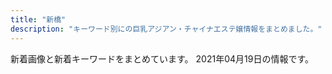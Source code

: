 ```yaml
---
title: "新橋"
description: "キーワード別にの巨乳アジアン・チャイナエステ嬢情報をまとめました。"
---
```


新着画像と新着キーワードをまとめています。
2021年04月19日の情報です。

<DmmAffiliateIns />
<KeywordTable
  shops={
    [
    {
        "url": "http://es-best.info/",
        "name": "\u30d9\u30b9\u30c8",
        "img_links": [
            "http://es-best.info/staffPhoto/b20191003002337.jpg",
            "http://es-best.info/staffPhoto/s20190304234059.jpg",
            "http://es-best.info/uploadfiles/images/campaignEsBestInfo.jpg",
            "http://es-best.info/images/access/06.jpg",
            "http://es-best.info/images/access/05.jpg",
            "http://es-best.info/staffPhoto/b20190304234059.jpg",
            "http://es-best.info/images/access/03.jpg",
            "http://es-best.info/staffPhoto/s20191003002337.jpg",
            "http://es-best.info/images/slider1/04.jpg",
            "http://es-best.info/images/access/01.jpg",
            "http://es-best.info/images/store/052.jpg",
            "http://es-best.info/staffPhoto/b20190304234528.jpg",
            "http://es-best.info/images/access/02.jpg",
            "http://es-best.info/staffPhoto/s20190304234528.jpg",
            "http://es-best.info/images/slider1/01.jpg",
            "http://es-best.info/images/slider1/02.jpg",
            "http://es-best.info/staffPhoto/s20190220185555.jpg",
            "http://es-best.info/images/access/04.jpg",
            "http://es-best.info/staffPhoto/b20190304234324.jpg",
            "http://es-best.info/js/sliderLine/slide_next.png",
            "http://es-best.info/staffPhoto/b20190413161507.jpg",
            "http://es-best.info/images/returnBtn.png",
            "http://es-best.info/js/sliderLine/slide_prev.png",
            "http://es-best.info/staffPhoto/s20190304234324.jpg",
            "http://es-best.info/staffPhoto/b20190220185555.jpg",
            "http://es-best.info/staffPhoto/s20190413161507.jpg"
        ],
        "station": "JR\u6d5c\u677e\u753a\u99c5\u5317\u53e3",
        "keywords": {
            "85": 4,
            "C": 4,
            "D": 4,
            "86": 6
        }
    },
    {
        "url": "http://www.k-harunoie.info/",
        "station": "JR\u7530\u753a\u99c5\u6771\u53e3",
        "name": "\u6625\u306e\u5bb6",
        "keywords": {},
        "img_links": [
            "http://www.k-harunoie.info/imge/service3.jpg",
            "http://www.k-harunoie.info/imge/botton.jpg",
            "http://www.k-harunoie.info/imge/p-2.jpg",
            "http://www.k-harunoie.info/imge/service1.jpg",
            "http://www.k-harunoie.info/imge/s1.png",
            "http://www.k-harunoie.info/imge/ta.png",
            "http://www.k-harunoie.info/imge/staff_t.jpg",
            "http://www.k-harunoie.info/imge/service2.jpg",
            "http://www.k-harunoie.info/imge/sys.png",
            "http://www.k-harunoie.info/imge/p-1.jpg",
            "http://www.k-harunoie.info/imge/s0.png",
            "http://www.k-harunoie.info/imge/interior_t.jpg",
            "http://www.k-harunoie.info/imge/int2.png",
            "http://www.k-harunoie.info/imge/p-5.jpg",
            "http://www.k-harunoie.info/imge/tel.png",
            "http://www.k-harunoie.info/imge/p-4.jpg"
        ]
    },
    {
        "keywords": {
            "F": 2,
            "E": 2,
            "C": 4,
            "D": 2
        },
        "url": "https://hamamatsucho-mensesthe.com/",
        "img_links": [
            "https://hamamatsucho-mensesthe.com/staff2/wp-content/uploads/2020/11/momo02.png",
            "https://hamamatsucho-mensesthe.com/icon/twitter.png",
            "https://hamamatsucho-mensesthe.com/staff/koko-l1.jpg",
            "https://hamamatsucho-mensesthe.com/nana03.png",
            "https://hamamatsucho-mensesthe.com/images/main-sp.jpg",
            "https://hamamatsucho-mensesthe.com/staff/yuyu-l1.jpg",
            "https://hamamatsucho-mensesthe.com/2018/12/21/koko-s1.jpg",
            "https://hamamatsucho-mensesthe.com/room/2.jpg",
            "https://hamamatsucho-mensesthe.com/staff2/wp-content/uploads/2020/08/junbi-1.png",
            "https://hamamatsucho-mensesthe.com/icon/facebook.png",
            "https://hamamatsucho-mensesthe.com/staff/nana-l1.jpg",
            "https://hamamatsucho-mensesthe.com/2018/06/12/yoko-s1.jpg",
            "https://hamamatsucho-mensesthe.com/staff2/wp-content/uploads/2021/03/miku03.png",
            "https://hamamatsucho-mensesthe.com/menu/gallery.png",
            "https://hamamatsucho-mensesthe.com/staff/arisa-s1.jpg",
            "https://hamamatsucho-mensesthe.com/miyuki01.png",
            "https://hamamatsucho-mensesthe.com/staff2/wp-content/uploads/2019/12/haru-1.png",
            "https://hamamatsucho-mensesthe.com/kumi2.jpg",
            "https://hamamatsucho-mensesthe.com/staff/nana-s1.jpg",
            "https://hamamatsucho-mensesthe.com/2018/06/08/hana-s2.jpg",
            "https://hamamatsucho-mensesthe.com/staff/yoko-l1.jpg",
            "https://hamamatsucho-mensesthe.com/button/sche.png",
            "https://hamamatsucho-mensesthe.com/button/staff.png",
            "https://hamamatsucho-mensesthe.com/images/footer-l.png",
            "https://hamamatsucho-mensesthe.com/images/header3.png",
            "https://hamamatsucho-mensesthe.com/menu/sche.png",
            "https://hamamatsucho-mensesthe.com/images/main1.jpg",
            "https://hamamatsucho-mensesthe.com/staff/arisa-l1.jpg",
            "https://hamamatsucho-mensesthe.com/2017/10/08/ruru-s1.jpg",
            "https://hamamatsucho-mensesthe.com/images/clear.png",
            "https://hamamatsucho-mensesthe.com/room/1.jpg",
            "https://hamamatsucho-mensesthe.com/menu/home.png",
            "https://hamamatsucho-mensesthe.com/room/esthe1.jpg",
            "https://hamamatsucho-mensesthe.com/menu/info.png",
            "https://hamamatsucho-mensesthe.com/2018/12/21/yuyu-s1.jpg",
            "https://hamamatsucho-mensesthe.com/button/home.png",
            "https://hamamatsucho-mensesthe.com/room/esthe3.jpg",
            "https://hamamatsucho-mensesthe.com/icon/line.png",
            "https://hamamatsucho-mensesthe.com/staff/yoko-s1.jpg",
            "https://hamamatsucho-mensesthe.com/staff2/wp-content/uploads/2021/01/maki05.png",
            "https://hamamatsucho-mensesthe.com/images/flower.png",
            "https://hamamatsucho-mensesthe.com/room/4.jpg",
            "https://hamamatsucho-mensesthe.com/staff2/wp-content/uploads/2021/04/yuna01.png",
            "https://hamamatsucho-mensesthe.com/room/esthe2.jpg",
            "https://hamamatsucho-mensesthe.com/staff/koko-s1.jpg",
            "https://hamamatsucho-mensesthe.com/staff/yuyu-s1.jpg",
            "https://hamamatsucho-mensesthe.com/menu/friend.png",
            "https://hamamatsucho-mensesthe.com/2018/11/23/arisa-s1.jpg",
            "https://hamamatsucho-mensesthe.com/staff2/wp-content/uploads/2021/03/lili03.png",
            "https://hamamatsucho-mensesthe.com/staff2/wp-content/uploads/2021/03/rina03.png",
            "https://hamamatsucho-mensesthe.com/staff2/wp-content/uploads/2021/03/haru00.png",
            "https://hamamatsucho-mensesthe.com/images/footer-r.png",
            "https://hamamatsucho-mensesthe.com/icon/google_plus.png",
            "https://hamamatsucho-mensesthe.com/2018/03/02/anna-s1.jpg",
            "https://hamamatsucho-mensesthe.com/kumi1.jpg",
            "https://hamamatsucho-mensesthe.com/staff2/wp-content/uploads/2019/12/nanami02-2.png",
            "https://hamamatsucho-mensesthe.com/room/3.jpg"
        ],
        "name": "Oriental Spa",
        "station": "JR\u6d5c\u677e\u753a\u99c5\u5317\u53e3"
    },
    {
        "name": "Artemis",
        "url": "https://hamamatsucho-esthe.work/",
        "station": "JR\u6d5c\u677e\u753a\u99c5\u5317\u53e3",
        "keywords": {
            "F": 12,
            "C": 6,
            "E": 6,
            "D": 6
        },
        "img_links": [
            "https://hamamatsucho-esthe.work/button/home.png",
            "https://hamamatsucho-esthe.work/staff/maki-s1.jpg",
            "https://hamamatsucho-esthe.work/room/4-s.jpg",
            "https://hamamatsucho-esthe.work/images/clear.png",
            "https://hamamatsucho-esthe.work/menu/friend.png",
            "https://hamamatsucho-esthe.work/room/esthe3.jpg",
            "https://hamamatsucho-esthe.work/room/1-s.jpg",
            "https://hamamatsucho-esthe.work/2018/09/10/misa-s1.jpg",
            "https://hamamatsucho-esthe.work/kana01.png",
            "https://hamamatsucho-esthe.work/staff/sora-s1.jpg",
            "https://hamamatsucho-esthe.work/2018/11/09/kana-s1.jpg",
            "https://hamamatsucho-esthe.work/staff/yuki-l1.jpg",
            "https://hamamatsucho-esthe.work/staff/yuki-s1.jpg",
            "https://hamamatsucho-esthe.work/button/blog.png",
            "https://hamamatsucho-esthe.work/room/1-l.jpg",
            "https://hamamatsucho-esthe.work/staff/maki-l1.jpg",
            "https://hamamatsucho-esthe.work/menu/blog.png",
            "https://hamamatsucho-esthe.work/icon/line.png",
            "https://hamamatsucho-esthe.work/images/main-sp.jpg",
            "https://hamamatsucho-esthe.work/menu/gallery.png",
            "https://hamamatsucho-esthe.work/room/esthe1.jpg",
            "https://hamamatsucho-esthe.work/images/footer-l.png",
            "https://hamamatsucho-esthe.work/images/footer-r.png",
            "https://hamamatsucho-esthe.work/2020/11/06/momo-s1.jpg",
            "https://hamamatsucho-esthe.work/staff/riri-l1.jpg",
            "https://hamamatsucho-esthe.work/2020/07/30/maki-s1.jpg",
            "https://hamamatsucho-esthe.work/staff/sora-l1.jpg",
            "https://hamamatsucho-esthe.work/staff/momo-s1.jpg",
            "https://hamamatsucho-esthe.work/2019/01/14/emi-s1.jpg",
            "https://hamamatsucho-esthe.work/2019/05/25/riko-s1.jpg",
            "https://hamamatsucho-esthe.work/room/3-l.jpg",
            "https://hamamatsucho-esthe.work/room/4-l.jpg",
            "https://hamamatsucho-esthe.work/staff/momo-l1.jpg",
            "https://hamamatsucho-esthe.work/2018/09/10/sora-s1.jpg",
            "https://hamamatsucho-esthe.work/icon/twitter.png",
            "https://hamamatsucho-esthe.work/2021/03/26/riri-s1.jpg",
            "https://hamamatsucho-esthe.work/room/3-s.jpg",
            "https://hamamatsucho-esthe.work/icon/facebook.png",
            "https://hamamatsucho-esthe.work/images/flower.png",
            "https://hamamatsucho-esthe.work/room/2-s.jpg",
            "https://hamamatsucho-esthe.work/images/qrcode.png",
            "https://hamamatsucho-esthe.work/button/staff.png",
            "https://hamamatsucho-esthe.work/2018/12/26/sayaka-s1.jpg",
            "https://hamamatsucho-esthe.work/room/2-l.jpg",
            "https://hamamatsucho-esthe.work/images/main1.jpg",
            "https://hamamatsucho-esthe.work/staff/riri-s1.jpg",
            "https://hamamatsucho-esthe.work/2019/11/05/nanami-s1.jpg",
            "https://hamamatsucho-esthe.work/menu/info.png",
            "https://hamamatsucho-esthe.work/icon/google_plus.png",
            "https://hamamatsucho-esthe.work/2019/06/14/riri-s1.jpg",
            "https://hamamatsucho-esthe.work/staff/riko-s1.jpg",
            "https://hamamatsucho-esthe.work/2019/05/25/koko-s1.jpg",
            "https://hamamatsucho-esthe.work/menu/home.png",
            "https://hamamatsucho-esthe.work/room/esthe2.jpg",
            "https://hamamatsucho-esthe.work/2020/01/05/yuki-s1.jpg"
        ]
    },
    {
        "keywords": {
            "88": 6,
            "86": 9,
            "85": 12,
            "90": 6,
            "84": 7
        },
        "name": "LEON",
        "img_links": [
            "http://es-leon.link/photos/sites/45/2021/04/2021041118453432.jpg",
            "http://es-leon.link/photos/sites/45/2021/02/2021022815420713.jpg",
            "http://es-leon.link/photos/sites/45/2021/02/2021020501094315.jpg",
            "http://es-leon.link/images/guide6.jpg",
            "http://es-leon.link/photos/sites/45/2021/03/2021031222420647.jpg",
            "http://es-leon.link/images/img_info.jpg",
            "http://es-leon.link/images/header.png",
            "http://es-leon.link/photos/sites/45/2021/03/2021030218011053.jpg",
            "http://es-leon.link/photos/sites/45/2021/03/2021033111032173.jpg",
            "http://es-leon.link/images/nav_link07_no.png",
            "http://es-leon.link/images/profile.png",
            "http://es-leon.link/photos/sites/45/2021/03/2021030218013059.jpg",
            "http://es-leon.link/photos/sites/45/2020/10/2020101318300043.jpg",
            "http://es-leon.link/photos/sites/45/2021/02/2021021420105484.jpg",
            "http://es-leon.link/images/nav_link02_no.png",
            "http://es-leon.link/photos/sites/45/2021/02/2021021221211099.jpg",
            "http://es-leon.link/photos/sites/45/2021/03/202103310417001.jpg",
            "http://es-leon.link/images/guide8.jpg",
            "http://es-leon.link/images/slider02.jpg",
            "http://es-leon.link/photos/sites/45/2020/10/2020100103205050.jpg",
            "http://es-leon.link/photos/sites/45/2021/03/2021032103123531.jpg",
            "http://es-leon.link/images/guide1.png",
            "http://es-leon.link/images/guide2.jpg",
            "http://es-leon.link/photos/sites/45/2020/10/2020100103205130.jpg",
            "http://es-leon.link/images/qr.png",
            "http://es-leon.link/images/guide3.jpg",
            "http://es-leon.link/images/guide1.jpg",
            "http://es-leon.link/photos/sites/45/2020/10/2020101318294854.jpg",
            "http://es-leon.link/images/guide5.jpg",
            "http://es-leon.link/images/guide7.jpg",
            "http://es-leon.link/images/lineline.png",
            "http://es-leon.link/photos/sites/45/2021/02/2021022503564613.jpg",
            "http://es-leon.link/photos/sites/45/2021/02/2021022503591368.jpg",
            "http://es-leon.link/photos/sites/45/2020/10/2020100103205186.jpg",
            "http://es-leon.link/photos/sites/45/2021/03/2021030217055949.jpg",
            "http://es-leon.link/photos/sites/45/2021/03/2021033111033425.jpg",
            "http://es-leon.link/images/nav_link04_no.png",
            "http://es-leon.link/images/slider04.jpg",
            "http://es-leon.link/photos/sites/45/2021/04/2021041118464285.jpg",
            "http://es-leon.link/images/slider03.jpg",
            "http://es-leon.link/images/card.png",
            "http://es-leon.link/photos/sites/45/2020/10/2020102507495672.jpg",
            "http://es-leon.link/photos/sites/45/2020/10/2020101318404076.jpg",
            "http://es-leon.link/photos/sites/45/2020/11/2020110919573849.jpg",
            "http://es-leon.link/photos/sites/45/2020/10/2020101318405051.jpg",
            "http://es-leon.link/photos/sites/45/2021/02/202102281317503.jpg",
            "http://es-leon.link/photos/sites/45/2021/02/2021021014235421.jpg",
            "http://es-leon.link/images/slider00.jpg",
            "http://es-leon.link/images/nav_link01_no.png",
            "http://es-leon.link/photos/sites/45/2020/10/202010010328436.jpg",
            "http://es-leon.link/photos/sites/45/2021/03/2021031222423325.jpg",
            "http://es-leon.link/images/guide2.png",
            "http://es-leon.link/photos/sites/45/2021/03/2021033111023925.jpg",
            "http://es-leon.link/photos/sites/45/2021/02/2021022815431041.jpg",
            "http://es-leon.link/photos/sites/45/2021/01/2021011203314329.jpg",
            "http://es-leon.link/photos/sites/45/2020/10/2020100103240520.jpg",
            "http://es-leon.link/images/pagetop.jpg",
            "http://es-leon.link/images/nav_link03_no.png",
            "http://es-leon.link/photos/sites/45/2021/02/2021022503593169.jpg",
            "http://es-leon.link/photos/sites/45/2021/02/2021022813195234.jpg",
            "http://es-leon.link/images/nav_link05_no.png",
            "http://es-leon.link/photos/sites/45/2020/10/2020100103284496.jpg",
            "http://es-leon.link/photos/sites/45/2021/02/2021021420094924.jpg",
            "http://es-leon.link/photos/sites/45/2020/10/2020101318402898.jpg",
            "http://es-leon.link/photos/sites/45/2021/03/202103021706276.jpg",
            "http://es-leon.link/photos/sites/45/2020/10/2020101404192576.jpg",
            "http://es-leon.link/photos/sites/45/2021/04/2021041118451354.jpg",
            "http://es-leon.link/photos/sites/45/2021/02/2021022813203297.jpg",
            "http://es-leon.link/photos/sites/45/2021/03/2021030218015216.jpg",
            "http://es-leon.link/photos/sites/45/2021/03/2021033111035026.jpg",
            "http://es-leon.link/images/nav_link06_no.png",
            "http://es-leon.link/images/guide4.jpg",
            "http://es-leon.link/images/slider01.jpg",
            "http://es-leon.link/photos/sites/45/2021/02/2021021420101999.jpg"
        ],
        "station": "JR\u65b0\u6a4b\u99c5\u70cf\u68ee\u53e3",
        "url": "http://es-leon.link/"
    },
    {
        "station": "\u5185\u5e78\u753a\u99c5A3",
        "name": "\u30ab\u30b5\u30d6\u30e9\u30f3\u30ab",
        "img_links": [
            "http://romantic-est.info/img/cg06.jpg",
            "http://romantic-est.info/img/r1.jpg",
            "http://romantic-est.info/img/cg091.jpg",
            "https://www.est-tatsujin.jp/theme/esthe_no_tatsujin_front/banner/estbnr_s2_200x40.jpg",
            "http://romantic-est.info/img/cg11.jpg",
            "http://romantic-est.info/img/kan.jpg",
            "http://romantic-est.info/img/r3.jpg",
            "http://romantic-est.info/img/line1.jpg",
            "http://romantic-est.info/img/cg061.jpg",
            "http://romantic-est.info/link/menlog.jpg",
            "http://romantic-est.info/img/cg031.jpg",
            "http://romantic-est.info/img/cg071.jpg",
            "http://romantic-est.info/img/r5.jpg",
            "http://romantic-est.info/img/line.jpg",
            "http://romantic-est.info/img/topimg.jpg",
            "http://romantic-est.info/img/cg111.jpg",
            "http://romantic-est.info/img/r2.jpg",
            "http://romantic-est.info/img/cg03.jpg",
            "https://s-este.jp/img/common/freebanner/200_40.png",
            "http://romantic-est.info/img/cg09.jpg",
            "http://romantic-est.info/img/cg07.jpg",
            "http://romantic-est.info/img/topimg1.jpg",
            "http://romantic-est.info/img/r4.jpg"
        ],
        "keywords": {},
        "url": "http://romantic-est.info/"
    },
    {
        "name": "\u7e01",
        "station": "JR\u7530\u753a\u99c5\u6771\u53e3",
        "url": "http://tamachi-en.link/",
        "keywords": {
            "C": 15
        },
        "img_links": [
            "http://tamachi-en.link/images/g1.jpg",
            "http://tamachi-en.link/images/zi_staff.png",
            "http://tamachi-en.link/images/g4.jpg",
            "http://tamachi-en.link/images/g5.jpg",
            "http://tamachi-en.link/images/g2.jpg",
            "http://tamachi-en.link/images/g0.jpg",
            "http://tamachi-en.link/images/g3.jpg",
            "http://tamachi-en.link/images/g6.jpg",
            "http://tamachi-en.link/images/new1.jpg",
            "http://tamachi-en.link/images/mobile.png",
            "http://tamachi-en.link/images/g8.jpg",
            "http://tamachi-en.link/images/top.jpg",
            "http://tamachi-en.link/images/zi_link.png"
        ]
    },
    {
        "img_links": [
            "https://minazuki-tokyo.com/wp-content/uploads/2021/02/t06.png",
            "https://minazuki-tokyo.com/wp-content/uploads/2020/11/photo02.png",
            "https://minazuki-tokyo.com/wp-content/uploads/2021/02/koyuri-1.jpg",
            "https://minazuki-tokyo.com/wp-content/uploads/2021/02/price.png",
            "https://minazuki-tokyo.com/wp-content/uploads/2021/02/haru.png",
            "https://minazuki-tokyo.com/wp-content/uploads/2020/11/photo03.png",
            "https://minazuki-tokyo.com/wp-content/uploads/2021/02/cam.png",
            "https://minazuki-tokyo.com/wp-content/uploads/2021/02/yumi.jpg",
            "https://minazuki-tokyo.com/wp-content/uploads/2021/02/t01.png",
            "https://minazuki-tokyo.com/wp-content/uploads/2021/02/2-09.png",
            "https://minazuki-tokyo.com/wp-content/uploads/2021/02/t07.png",
            "https://minazuki-tokyo.com/wp-content/uploads/2021/02/top2.png",
            "https://minazuki-tokyo.com/wp-content/uploads/2021/02/yumi.png",
            "https://minazuki-tokyo.com/wp-content/uploads/2021/02/sm03.png",
            "https://minazuki-tokyo.com/wp-content/uploads/2021/02/sm04.png",
            "https://minazuki-tokyo.com/wp-content/uploads/2021/02/t02.png",
            "https://minazuki-tokyo.com/wp-content/uploads/2021/02/top1.png",
            "https://minazuki-tokyo.com/wp-content/uploads/2021/02/sm01.png",
            "https://minazuki-tokyo.com/wp-content/uploads/2020/11/photo01.png",
            "https://minazuki-tokyo.com/wp-content/uploads/2021/02/koyuri.png",
            "https://minazuki-tokyo.com/wp-content/uploads/2021/02/haru.jpg",
            "https://minazuki-tokyo.com/wp-content/uploads/2021/02/ayu.jpg",
            "https://minazuki-tokyo.com/wp-content/uploads/2021/02/yuyu.png",
            "https://minazuki-tokyo.com/wp-content/uploads/2021/02/t05.png",
            "https://minazuki-tokyo.com/wp-content/uploads/2021/03/top10.png",
            "https://minazuki-tokyo.com/wp-content/uploads/2021/02/t03.png",
            "https://minazuki-tokyo.com/wp-content/uploads/2021/02/yuyu2.jpg",
            "https://minazuki-tokyo.com/wp-content/uploads/2020/11/photo05.png",
            "https://minazuki-tokyo.com/wp-content/uploads/2021/02/t08.png",
            "https://minazuki-tokyo.com/wp-content/uploads/2020/11/photo04.png",
            "https://minazuki-tokyo.com/wp-content/uploads/2021/02/sm02.png",
            "https://minazuki-tokyo.com/wp-content/uploads/2021/02/t04.png",
            "https://minazuki-tokyo.com/wp-content/uploads/2021/02/ayu.png"
        ],
        "keywords": {
            "83": 4,
            "85": 4,
            "87": 4,
            "90": 4,
            "86": 4
        },
        "name": "\u6c34\u7121\u6708\uff5e\u307f\u306a\u3065\u304d\uff5e",
        "url": "https://minazuki-tokyo.com/",
        "station": "JR\u6d5c\u677e\u753a\u99c5\u5357\u53e3"
    },
    {
        "url": "http://body-heal.net/",
        "name": "Tami",
        "keywords": {
            "E": 6,
            "88": 10,
            "85": 4,
            "87": 6,
            "84": 4
        },
        "station": "JR\u7530\u753a\u99c5\u4e09\u7530\u53e3",
        "img_links": [
            "http://body-heal.net/js/sliderLine/slide_next.png",
            "http://body-heal.net/staffPhoto/b20180721035111.jpg",
            "http://body-heal.net/images/access/01.jpg",
            "http://body-heal.net/images/access/04.jpg",
            "http://body-heal.net/staffPhoto/b20190117105438.jpg",
            "http://body-heal.net/images/access/02.jpg",
            "http://body-heal.net/images/store/04.jpg",
            "http://body-heal.net/images/show.jpg",
            "http://body-heal.net/images/store/06.jpg",
            "http://body-heal.net/staffPhoto/b20180926231950.jpg",
            "http://body-heal.net/js/sliderLine/slide_prev.png",
            "http://body-heal.net/staffPhoto/b20190608220420.jpg",
            "http://body-heal.net/uploadfiles/images/campaignBodyHealNet.jpg",
            "http://body-heal.net/staffPhoto/b20190608222039.jpg",
            "http://body-heal.net/images/access/03.jpg",
            "http://body-heal.net/staffPhoto/b20190218130854.jpg",
            "http://body-heal.net/staffPhoto/b20190120201033.jpg",
            "http://body-heal.net/images/access/05.jpg",
            "http://body-heal.net/images/store/05.jpg",
            "http://body-heal.net/images/store/01.jpg"
        ]
    },
    {
        "name": "\u30a2\u30ea\u30b9 Aroma \u65b0\u6a4b\u5e97",
        "keywords": {},
        "img_links": [
            "http://romantic-est.com/images/head_therapist.jpg",
            "http://romantic-est.com/images/sw_home.png",
            "http://romantic-est.com/images/cg041.jpg",
            "http://romantic-est.com/images/req_03.jpg",
            "http://romantic-est.com/images/cg03.jpg",
            "http://romantic-est.com/images/head_interior.jpg",
            "http://romantic-est.com/images/mainvisual_01.jpg",
            "http://romantic-est.com/images/cg05.jpg",
            "http://romantic-est.com/images/cg04.jpg",
            "http://romantic-est.com/images/sys01.jpg",
            "http://romantic-est.com/images/cg032.jpg",
            "http://romantic-est.com/images/cg06.jpg",
            "http://romantic-est.com/images/icon_new.png",
            "http://romantic-est.com/images/mainvisual_02_s.jpg",
            "http://romantic-est.com/images/sys02.jpg",
            "http://romantic-est.com/images/cg011.jpg",
            "http://romantic-est.com/images/cg031.jpg",
            "http://romantic-est.com/images/mainvisual_02.jpg",
            "http://romantic-est.com/images/sw_tel.png",
            "http://romantic-est.com/images/trigger.jpg",
            "http://romantic-est.com/images/cg01.jpg",
            "http://romantic-est.com/images/cg021.jpg",
            "http://romantic-est.com/images/cg02.jpg",
            "http://romantic-est.com/images/con01.jpg",
            "http://romantic-est.com/images/con03.jpg",
            "http://romantic-est.com/images/con02.jpg",
            "http://romantic-est.com/images/mainvisual_01_s.jpg",
            "http://romantic-est.com/images/sys03.jpg"
        ],
        "url": "http://romantic-est.com/",
        "station": "JR\u65b0\u6a4b\u99c5\u70cf\u68ee\u53e3"
    },
    {
        "keywords": {
            "D": 5,
            "87": 3,
            "88": 1,
            "86": 1
        },
        "name": "\u5e78\u305b\u306e\u6642\u9593",
        "url": "http://www.shiawasenojikan.esjp.info/",
        "img_links": [
            "http://www.shiawasenojikan.esjp.info/images/int2.jpg",
            "http://www.shiawasenojikan.esjp.info/files/015.jpg",
            "http://www.shiawasenojikan.esjp.info/files/001.jpg",
            "http://www.shiawasenojikan.esjp.info/files/009.jpg",
            "http://www.shiawasenojikan.esjp.info/images/head.jpg",
            "http://www.shiawasenojikan.esjp.info/images/tel.jpg",
            "http://www.shiawasenojikan.esjp.info/images/news.jpg",
            "http://www.shiawasenojikan.esjp.info/files/003-03.jpg",
            "http://www.shiawasenojikan.esjp.info/images/sys3.jpg",
            "http://www.shiawasenojikan.esjp.info/files/010-02.jpg",
            "http://www.shiawasenojikan.esjp.info/images/interior_t.jpg",
            "http://www.shiawasenojikan.esjp.info/files/015-03.jpg",
            "http://www.shiawasenojikan.esjp.info/images/link_t.jpg",
            "http://www.shiawasenojikan.esjp.info/files/010.jpg",
            "http://www.shiawasenojikan.esjp.info/files/015-02.jpg",
            "http://www.shiawasenojikan.esjp.info/files/010-03.jpg",
            "http://www.shiawasenojikan.esjp.info/files/009-02.jpg",
            "http://www.shiawasenojikan.esjp.info/files/009-03.jpg",
            "http://www.shiawasenojikan.esjp.info/files/001-02.jpg",
            "http://www.shiawasenojikan.esjp.info/files/003.jpg",
            "http://www.shiawasenojikan.esjp.info/files/001-03.jpg",
            "http://www.shiawasenojikan.esjp.info/files/003-02.jpg",
            "http://www.shiawasenojikan.esjp.info/images/mobile.jpg",
            "http://www.shiawasenojikan.esjp.info/images/staff_t.jpg"
        ],
        "station": "JR\u65b0\u6a4b\u99c5\u65e5\u6bd4\u8c37\u53e3"
    },
    {
        "name": "\u3057\u3042\u308f\u305b\uff5eSHIAWASE\uff5e",
        "img_links": [
            "http://shiawase.mssg.jp/images/staff_image/staff_d09a.jpg",
            "http://shiawase.mssg.jp/images/staff_image/staff_d02.jpg",
            "http://shiawase.mssg.jp/images/staff/sta_06.jpg",
            "http://shiawase.mssg.jp/images/staff_one/staff_one_08.png",
            "http://shiawase.mssg.jp/images/staff_image/staff_d05a.jpg",
            "http://shiawase.mssg.jp/images/staff_one/staff_one_07.png",
            "http://shiawase.mssg.jp/images/top/top_05.jpg",
            "http://shiawase.mssg.jp/images/staff_image/staff_d04.jpg",
            "http://shiawase.mssg.jp/images/home/index_04.jpg",
            "http://shiawase.mssg.jp/images/staff/sta_03.jpg",
            "http://shiawase.mssg.jp/images/top/top_02.jpg",
            "http://shiawase.mssg.jp/images/staff/sta_0z9.jpg",
            "http://shiawase.mssg.jp/images/staff/sta_0z8.jpg",
            "http://shiawase.mssg.jp/images/top/top_08.png",
            "http://shiawase.mssg.jp/images/gallery/gallery_403.jpg",
            "http://shiawase.mssg.jp/images/gallery/gallery_404.jpg",
            "http://shiawase.mssg.jp/images/staff_image/staff_d09b.jpg",
            "http://shiawase.mssg.jp/images/system/syatem_302.jpg",
            "http://shiawase.mssg.jp/images/staff/sta_0z4.jpg",
            "http://shiawase.mssg.jp/images/staff/sta_021.jpg",
            "http://shiawase.mssg.jp/images/top/top_06.jpg",
            "http://shiawase.mssg.jp/images/top/top_03.jpg",
            "http://shiawase.mssg.jp/images/gallery/gallery_101.jpg",
            "http://shiawase.mssg.jp/images/home/index_03.jpg",
            "http://shiawase.mssg.jp/images/staff_image/staff_d02b.jpg",
            "http://shiawase.mssg.jp/images/home/index_qup.jpg",
            "http://shiawase.mssg.jp/images/staff_image/staff_d06.jpg",
            "http://shiawase.mssg.jp/images/gallery/gallery_01.jpg",
            "http://shiawase.mssg.jp/images/staff_image/staff_d05b.jpg",
            "http://shiawase.mssg.jp/images/staff_image/staff_d08b.jpg",
            "http://shiawase.mssg.jp/images/home/top_qp.jpg",
            "http://shiawase.mssg.jp/images/staff/sta_023.jpg",
            "http://shiawase.mssg.jp/images/staff/staff_top.jpg",
            "http://shiawase.mssg.jp/images/staff/sta_0z12.jpg",
            "http://shiawase.mssg.jp/images/staff_one/staff_one_02.jpg",
            "http://shiawase.mssg.jp/images/home/QR.png",
            "http://shiawase.mssg.jp/images/staff/sta_01.jpg",
            "http://shiawase.mssg.jp/images/staff_image/staff_d03a.jpg",
            "http://shiawase.mssg.jp/images/gallery/gallery_102.jpg",
            "http://shiawase.mssg.jp/images/staff_image/staff_d03b.jpg",
            "http://shiawase.mssg.jp/images/gallery/gallery_top.jpg",
            "http://shiawase.mssg.jp/images/home/index_page_top.jpg",
            "http://shiawase.mssg.jp/images/staff_one/staff_one_01.jpg",
            "http://shiawase.mssg.jp/images/staff_image/staff_d04c.jpg",
            "http://shiawase.mssg.jp/images/staff/sta_0z2.jpg",
            "http://shiawase.mssg.jp/images/gallery/gallery_104.jpg",
            "http://shiawase.mssg.jp/images/staff_image/staff_d01a.jpg",
            "http://shiawase.mssg.jp/images/top/top_04.jpg",
            "http://shiawase.mssg.jp/images/staff_image/staff_d07b.jpg",
            "http://shiawase.mssg.jp/images/staff/sta_04.jpg",
            "http://shiawase.mssg.jp/images/staff_one/staff_one_top.jpg",
            "http://shiawase.mssg.jp/images/top/top_01.jpg",
            "http://shiawase.mssg.jp/images/staff/sta_010.jpg",
            "http://shiawase.mssg.jp/images/staff_one/staff_one_03.jpg",
            "http://shiawase.mssg.jp/images/staff_image/staff_d04b.jpg",
            "http://shiawase.mssg.jp/images/gallery/gallery_103.jpg",
            "http://shiawase.mssg.jp/images/staff_one/staff_one_04.jpg",
            "http://shiawase.mssg.jp/images/system/syatem_303.jpg",
            "http://shiawase.mssg.jp/images/system/syatem_301.jpg",
            "http://shiawase.mssg.jp/images/staff/sta_08.jpg",
            "http://shiawase.mssg.jp/images/home/index_tel.jpg",
            "http://shiawase.mssg.jp/images/gallery/gallery_401.jpg",
            "http://shiawase.mssg.jp/images/staff_one/staff_one_05.jpg",
            "http://shiawase.mssg.jp/images/staff_image/staff_d08a.jpg",
            "http://shiawase.mssg.jp/images/gallery/gallery_402.jpg",
            "http://shiawase.mssg.jp/images/staff_image/staff_d01b.jpg",
            "http://shiawase.mssg.jp/images/staff_image/staff_d07a.jpg"
        ],
        "station": "JR\u7530\u753a\u99c5\u897f\u53e3",
        "keywords": {},
        "url": "http://shiawase.mssg.jp/"
    },
    {
        "url": "http://yukizhouse00.web.fc2.com/",
        "station": "JR\u6d5c\u677e\u753a\u99c5\u5357\u53e3",
        "img_links": [
            "http://yukizhouse00.web.fc2.com/images/portfolio/work-1.jpg",
            "http://yukizhouse00.web.fc2.com/images/portfolio/work-4.jpg",
            "http://yukizhouse00.web.fc2.com/images/portfolio/work-2.jpg",
            "http://yukizhouse00.web.fc2.com/images/portfolio/work-3.jpg",
            "http://yukizhouse00.web.fc2.com/images/portfolio/work-6.jpg",
            "http://yukizhouse00.web.fc2.com/images/slider/slid1.jpg",
            "http://yukizhouse00.web.fc2.com/images/portfolio/work-5.jpg",
            "http://yukizhouse00.web.fc2.com/images/slider/slid2.jpg"
        ],
        "name": "Yuki\u2019s House",
        "keywords": {}
    },
    {
        "img_links": [
            "https://static.wixstatic.com/media/c0eb72_349ce6f6faed4c09b9ec1e412ba7a370~mv2.jpg",
            "https://static.wixstatic.com/media/c0eb72_9f57c6ba804e4a55805040f7832a3bb9~mv2.png",
            "https://static.wixstatic.com/media/c0eb72_43f5a28bd3004602b64ed4bc3095af0e~mv2.png",
            "https://static.wixstatic.com/media/c0eb72_068fd8e3a6034963bb1dcf1002759294~mv2.png",
            "https://static.wixstatic.com/media/c0eb72_026f8703429f4d1a93067d6664ba9e24~mv2.png"
        ],
        "url": "https://www.morinokaori-massage.com/",
        "station": "JR\u7530\u753a\u99c5\u897f\u53e3",
        "name": "\u68ee\u306e\u9999",
        "keywords": {}
    },
    {
        "name": "SERA",
        "url": "https://hamamatsucho-mensesthe.net/",
        "station": "JR\u6d5c\u677e\u753a\u99c5\u5317\u53e3",
        "img_links": [
            "https://hamamatsucho-mensesthe.net/icon/twitter.png",
            "https://hamamatsucho-mensesthe.net/wp/wp-content/uploads/2019/07/0677E994-1DBF-4E0E-AB70-7CA5C034B140-150x150.jpeg",
            "https://hamamatsucho-mensesthe.net/wp/wp-content/uploads/2020/10/aki-150x150.jpg",
            "https://hamamatsucho-mensesthe.net/staff/top/nao-s1.jpg",
            "https://hamamatsucho-mensesthe.net/staff/top/emi-s1.jpg",
            "https://hamamatsucho-mensesthe.net/wp/wp-content/uploads/2020/08/ayaka.jpg",
            "https://hamamatsucho-mensesthe.net/wp/images/clear.png",
            "https://hamamatsucho-mensesthe.net/room/room-l1.jpg",
            "https://hamamatsucho-mensesthe.net/wp/images/mensesthe.jpg",
            "https://hamamatsucho-mensesthe.net/wp/wp-content/uploads/2020/01/mitsuki.jpg",
            "https://hamamatsucho-mensesthe.net/images/footer-r.png",
            "https://hamamatsucho-mensesthe.net/wp/wp-content/uploads/2020/01/misaki-l2.jpg",
            "https://hamamatsucho-mensesthe.net/staff/top/rin-s1.jpg",
            "https://hamamatsucho-mensesthe.net/wp/images/top1.jpg",
            "https://hamamatsucho-mensesthe.net/staff/top/miyu-s1.jpg",
            "https://hamamatsucho-mensesthe.net/wp/wp-content/uploads/2019/05/rin-150x150.jpg",
            "https://hamamatsucho-mensesthe.net/staff/top/mitsuki-s1.jpg",
            "https://hamamatsucho-mensesthe.net/staff/top/aki-s1.jpg",
            "https://hamamatsucho-mensesthe.net/wp/wp-content/uploads/2020/01/emi-l1.jpg",
            "https://hamamatsucho-mensesthe.net/icon/facebook.png",
            "https://hamamatsucho-mensesthe.net/images/footer-l.png",
            "https://hamamatsucho-mensesthe.net/room/room-l5.jpg",
            "https://hamamatsucho-mensesthe.net/wp/images/top2.jpg",
            "https://hamamatsucho-mensesthe.net/wp/images/top3.jpg",
            "https://hamamatsucho-mensesthe.net/icon/google_plus.png",
            "https://hamamatsucho-mensesthe.net/wp/wp-content/uploads/2020/09/rin.jpg",
            "https://hamamatsucho-mensesthe.net/wp/wp-content/uploads/2020/02/1714CAA8-3D57-4009-AB72-F5A8E6B60310.jpeg",
            "https://hamamatsucho-mensesthe.net/room/room-l6.jpg",
            "https://hamamatsucho-mensesthe.net/wp/wp-content/uploads/2019/07/587590BB-96D0-4887-BE26-3B1413FF7283-150x150.jpeg",
            "https://hamamatsucho-mensesthe.net/room/room-l4.jpg",
            "https://hamamatsucho-mensesthe.net/wp/wp-content/uploads/2020/02/stand-by.jpg",
            "https://hamamatsucho-mensesthe.net/wp/icon/line.png",
            "https://hamamatsucho-mensesthe.net/wp/wp-content/uploads/2019/10/eri-150x150.jpg",
            "https://hamamatsucho-mensesthe.net/wp/wp-content/uploads/2020/01/nao.jpg",
            "https://hamamatsucho-mensesthe.net/room/room-l2.jpg",
            "https://hamamatsucho-mensesthe.net/images/clear.png",
            "https://hamamatsucho-mensesthe.net/icon/line.png",
            "https://hamamatsucho-mensesthe.net/wp/wp-content/uploads/2020/11/urara.jpg",
            "https://hamamatsucho-mensesthe.net/wp/wp-content/uploads/2021/01/yuna.jpg",
            "https://hamamatsucho-mensesthe.net/images/flower.png",
            "https://hamamatsucho-mensesthe.net/room/room-l3.jpg",
            "https://hamamatsucho-mensesthe.net/wp/icon/twitter.png",
            "https://hamamatsucho-mensesthe.net/staff/top/ayaka-s1.jpg",
            "https://hamamatsucho-mensesthe.net/wp/icon/google_plus.png",
            "https://hamamatsucho-mensesthe.net/staff/top/yuna-s1.jpg",
            "https://hamamatsucho-mensesthe.net/wp/icon/facebook.png",
            "https://hamamatsucho-mensesthe.net/link/mens-esthe.png"
        ],
        "keywords": {
            "E": 2,
            "C": 10,
            "D": 24
        }
    },
    {
        "keywords": {},
        "url": "http://www.es-tokyo.link",
        "name": "Pandora*\u30d1\u30f3\u30c9\u30e9",
        "station": "JR\u6d5c\u677e\u753a\u99c5\u5357\u53e3",
        "img_links": [
            "http://www.es-tokyo.link/img/hikari1.jpg",
            "http://www.es-tokyo.link/images/28.jpg",
            "http://www.es-tokyo.link/images/30.jpg",
            "http://www.es-tokyo.link/images/sys2.jpg",
            "http://www.es-tokyo.link/images/20.jpg",
            "http://www.es-tokyo.link/images/25.jpg",
            "http://www.es-tokyo.link/images/mobile.jpg",
            "http://www.es-tokyo.link/images/head.jpg",
            "http://www.es-tokyo.link/img/kaori1.jpg",
            "http://www.es-tokyo.link/images/22.jpg",
            "http://www.es-tokyo.link/img/erin1.jpg",
            "http://www.es-tokyo.link/images/9.jpg",
            "http://www.es-tokyo.link/img/suzu1.jpg",
            "http://www.es-tokyo.link/images/31.jpg",
            "http://www.es-tokyo.link/images/23.jpg",
            "http://www.es-tokyo.link/images/newface.jpg",
            "http://www.es-tokyo.link/images/int1.jpg",
            "http://www.es-tokyo.link/images/32.jpg",
            "http://www.es-tokyo.link/images/sys1.jpg",
            "http://www.es-tokyo.link/img/izumi2.jpg",
            "http://www.es-tokyo.link/img/emili1.jpg",
            "http://www.es-tokyo.link/images/b1.jpg",
            "http://www.es-tokyo.link/images/24.jpg",
            "http://www.es-tokyo.link/images/b3.jpg",
            "http://www.es-tokyo.link/img/rin1.jpg",
            "http://www.es-tokyo.link/images/19.jpg",
            "http://www.es-tokyo.link/img/naomi1.jpg",
            "http://www.es-tokyo.link/images/3.jpg",
            "http://www.es-tokyo.link/images/tel.jpg",
            "http://www.es-tokyo.link/img/miwa1.jpg",
            "http://www.es-tokyo.link/images/5.jpg",
            "http://www.es-tokyo.link/images/news.jpg",
            "http://www.es-tokyo.link/img/mayu1.jpg",
            "http://www.es-tokyo.link/img/erin2.jpg",
            "http://www.es-tokyo.link/img/yui1.jpg",
            "http://www.es-tokyo.link/img/izumi1.jpg",
            "http://www.es-tokyo.link/images/27.jpg",
            "http://www.es-tokyo.link/img/ami1.jpg",
            "http://www.es-tokyo.link/img/minami2.jpg",
            "http://www.es-tokyo.link/images/b2.jpg",
            "http://www.es-tokyo.link/images/interior_t.jpg",
            "http://www.es-tokyo.link/images/int2.jpg",
            "http://www.es-tokyo.link/images/staff_t.jpg",
            "http://www.es-tokyo.link/img/momoko1.jpg",
            "http://www.es-tokyo.link/images/s1.png",
            "http://www.es-tokyo.link/img/minami1.jpg"
        ]
    },
    {
        "url": "http://kokoro-spa.info/",
        "img_links": [
            "http://kokoro-spa.info/img/ttl_news.png",
            "http://kokoro-spa.info/img/shop/no-pic.jpg",
            "http://kokoro-spa.info/img/ttl_info.png",
            "http://kokoro-spa.info/img/pickup.jpg",
            "http://kokoro-spa.info/img/qrcode.png",
            "http://kokoro-spa.info/img/shop/kanban.jpg",
            "http://kokoro-spa.info/img/slider/2.jpg"
        ],
        "name": "\u672a\u6765",
        "keywords": {},
        "station": "JR\u65b0\u6a4b\u99c5\u70cf\u68ee\u53e3"
    },
    {
        "url": "https://www.meedeemassage.com/",
        "keywords": {},
        "station": "JR\u65b0\u6a4b\u99c5\u65e5\u6bd4\u8c37\u53e3",
        "name": "\u30df\u30fc\u30c7\u30a3\u30fc",
        "img_links": [
            "https://static.wixstatic.com/media/096f64_86555ca80ef14b6ebdbbf7aa72a380fc~mv2.jpg",
            "https://static.wixstatic.com/media/096f64_10d0713f8b274a5b8f6b2944f7fee791~mv2.jpg",
            "https://static.wixstatic.com/media/ff29a7_47d81575374144dda595a587847070b9~mv2.jpg",
            "https://static.wixstatic.com/media/ff29a7_996c77cb89cc4012a35bb0813c645fdf~mv2.jpg",
            "https://static.wixstatic.com/media/096f64_9dd53b8d3bbc46b7a5d8f8f9f83f67c0~mv2.jpg",
            "https://static.wixstatic.com/media/096f64_52d4813cc07e460bb6afbcc198483fb5~mv2.jpg",
            "https://static.wixstatic.com/media/ff29a7_d6b424065e3946fc8a31bd093d286366~mv2.jpg",
            "https://static.wixstatic.com/media/096f64_f44509cd762744dc939f70f318a6882b~mv2.jpg",
            "https://static.wixstatic.com/media/ff29a7_5a71cab9e560455a86a69dee65e387e6~mv2.jpg",
            "https://static.wixstatic.com/media/ff29a7_d9f852b350a141b1ae8d7d80ce91ecfa~mv2.jpg",
            "https://static.wixstatic.com/media/096f64_74d971185d704fdc84b70e0c1b3fad87~mv2.png"
        ]
    }
]
}
/>
<DmmAffiliateScript />
